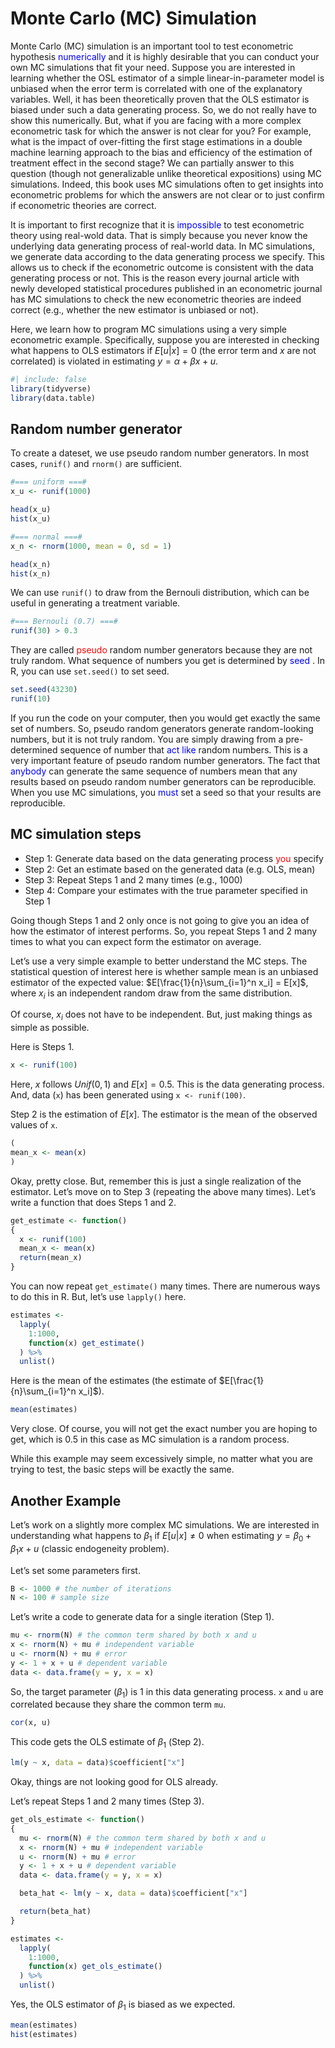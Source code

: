 # Monte Carlo (MC) Simulation

Monte Carlo (MC) simulation is an important tool to test econometric hypothesis <span style="color:blue"> numerically</span> and it is highly desirable that you can conduct your own MC simulations that fit your need. Suppose you are interested in learning whether the OSL estimator of a simple linear-in-parameter model is unbiased when the error term is correlated with one of the explanatory variables. Well, it has been theoretically proven that the OLS estimator is biased under such a data generating process. So, we do not really have to show this numerically. But, what if you are facing with a more complex econometric task for which the answer is not clear for you? For example, what is the impact of over-fitting the first stage estimations in a double machine learning approach to the bias and efficiency of the estimation of treatment effect in the second stage? We can partially answer to this question (though not generalizable unlike theoretical expositions) using MC simulations. Indeed, this book uses MC simulations often to get insights into econometric problems for which the answers are not clear or to just confirm if econometric theories are correct. 

It is important to first recognize that it is <span style="color:blue"> impossible </span> to test econometric theory using real-wold data. That is simply because you never know the underlying data generating process of real-world data. In MC simulations, we generate data according to the data generating process we specify. This allows us to check if the econometric outcome is consistent with the data generating process or not. This is the reason every journal article with newly developed statistical procedures published in an econometric journal has MC simulations to check the new econometric theories are indeed correct (e.g., whether the new estimator is unbiased or not).

Here, we learn how to program MC simulations using a very simple econometric example. Specifically, suppose you are interested in checking what happens to OLS estimators if $E[u|x]=0$ (the error term and $x$ are not correlated) is violated in estimating $y = \alpha + \beta x + u$.

```r
#| include: false
library(tidyverse)
library(data.table)
```

## Random number generator

To create a dateset, we use pseudo random number generators. In most cases, `runif()` and `rnorm()` are sufficient.

```r
#=== uniform ===#
x_u <- runif(1000) 

head(x_u)
hist(x_u)
```

```r
#=== normal ===#
x_n <- rnorm(1000, mean = 0, sd = 1)

head(x_n)
hist(x_n)
```

We can use `runif()` to draw from the Bernouli distribution, which can be useful in generating a treatment variable.

```r
#=== Bernouli (0.7) ===#
runif(30) > 0.3
```

They are called <span style="color:red"> pseudo </span> random number generators because they are not truly random. What sequence of numbers you get is determined by <span style="color:blue"> seed </span>. In R, you can use `set.seed()` to set seed.

```r
set.seed(43230)
runif(10)
```

If you run the code on your computer, then you would get exactly the same set of numbers. So, pseudo random generators generate random-looking numbers, but it is not truly random. You are simply drawing from a pre-determined sequence of number that <span style="color:blue"> act like </span>random numbers. This is a very important feature of pseudo random number generators. The fact that <span style="color:blue"> anybody </span>can generate the same sequence of numbers mean that any results based on pseudo random number generators can be reproducible. When you use MC simulations, you <span style="color:blue"> must </span>set a seed so that your results are reproducible.

## MC simulation steps

+ Step 1: Generate data based on the data generating process <span style="color:red"> you </span> specify
+ Step 2: Get an estimate based on the generated data (e.g. OLS, mean)
+ Step 3: Repeat Steps 1 and 2 many times (e.g., 1000)
+ Step 4: Compare your estimates with the true parameter specified in Step 1 

Going though Steps 1 and 2 only once is not going to give you an idea of how the estimator of interest performs. So, you repeat Steps 1 and 2 many times to what you can expect form the estimator on average. 

Let's use a very simple example to better understand the MC steps. The statistical question of interest here is whether sample mean is an unbiased estimator of the expected value: $E[\frac{1}{n}\sum_{i=1}^n x_i] = E[x]$, where $x_i$ is an independent random draw from the same distribution.

::: {.column-margin}
Of course, $x_i$ does not have to be independent. But, just making things as simple as possible.
:::

Here is Steps 1.

```r
x <- runif(100) 
```

Here, $x$ follows $Unif(0, 1)$ and $E[x] = 0.5$. This is the data generating process. And, data (`x`) has been generated using `x <- runif(100)`. 

Step 2 is the estimation of $E[x]$. The estimator is the mean of the observed values of `x`.

```r
(
mean_x <- mean(x)
)
```

Okay, pretty close. But, remember this is just a single realization of the estimator. Let's move on to Step 3 (repeating the above many times). Let's write a function that does Steps 1 and 2.   

```r
get_estimate <- function()
{
  x <- runif(100) 
  mean_x <- mean(x)
  return(mean_x)
}
```

You can now repeat `get_estimate()` many times. There are numerous ways to do this in R. But, let's use `lapply()` here.

```r
estimates <-
  lapply(
    1:1000,
    function(x) get_estimate()
  ) %>% 
  unlist()
```

Here is the mean of the estimates (the estimate of $E[\frac{1}{n}\sum_{i=1}^n x_i]$).

```r
mean(estimates)
```

Very close. Of course, you will not get the exact number you are hoping to get, which is $0.5$ in this case as MC simulation is a random process.

While this example may seem excessively simple, no matter what you are trying to test, the basic steps will be exactly the same.

## Another Example

Let's work on a slightly more complex MC simulations. We are interested in understanding what happens to $\beta_1$ if $E[u|x]\ne 0$ when estimating $y=\beta_0+\beta_1 x + u$ (classic endogeneity problem).

Let's set some parameters first.

```r
B <- 1000 # the number of iterations
N <- 100 # sample size
```

Let's write a code to generate data for a single iteration (Step 1).

```r
mu <- rnorm(N) # the common term shared by both x and u
x <- rnorm(N) + mu # independent variable
u <- rnorm(N) + mu # error
y <- 1 + x + u # dependent variable
data <- data.frame(y = y, x = x)
```

So, the target parameter ($\beta_1$) is 1 in this data generating process. `x` and `u` are correlated because they share the common term `mu`.

```r
cor(x, u)
```

This code gets the OLS estimate of $\beta_1$ (Step 2).

```r
lm(y ~ x, data = data)$coefficient["x"]
```

Okay, things are not looking good for OLS already. 

Let's repeat Steps 1 and 2 many times (Step 3).

```r
get_ols_estimate <- function()
{
  mu <- rnorm(N) # the common term shared by both x and u
  x <- rnorm(N) + mu # independent variable
  u <- rnorm(N) + mu # error
  y <- 1 + x + u # dependent variable
  data <- data.frame(y = y, x = x)

  beta_hat <- lm(y ~ x, data = data)$coefficient["x"]

  return(beta_hat)
}

estimates <-
  lapply(
    1:1000,
    function(x) get_ols_estimate()
  ) %>% 
  unlist()
```

Yes, the OLS estimator of $\beta_1$ is biased as we expected.

```r
mean(estimates)
hist(estimates)
```
